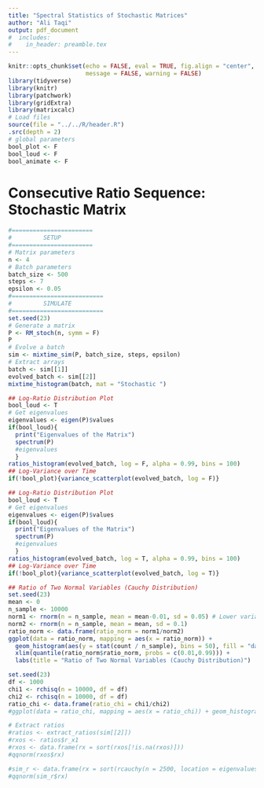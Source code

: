 ```yaml
---
title: "Spectral Statistics of Stochastic Matrices"
author: "Ali Taqi"
output: pdf_document
#  includes: 
#    in_header: preamble.tex
---
```


```r
knitr::opts_chunk$set(echo = FALSE, eval = TRUE, fig.align = "center", 
                      message = FALSE, warning = FALSE)
library(tidyverse)
library(knitr)
library(patchwork)
library(gridExtra)
library(matrixcalc)
# Load files
source(file = "../../R/header.R")
.src(depth = 2)
# global parameters
bool_plot <- F
bool_loud <- F
bool_animate <- F
```

# Consecutive Ratio Sequence: Stochastic Matrix

```r
#=======================
#         SETUP 
#=======================
# Matrix parameters
n <- 4
# Batch parameters
batch_size <- 500
steps <- 7
epsilon <- 0.05
#==========================
#         SIMULATE 
#==========================
set.seed(23)
# Generate a matrix
P <- RM_stoch(n, symm = F)
P
# Evolve a batch
sim <- mixtime_sim(P, batch_size, steps, epsilon)
# Extract arrays
batch <- sim[[1]]
evolved_batch <- sim[[2]]
mixtime_histogram(batch, mat = "Stochastic ")
```

\newpage

```r
## Log-Ratio Distribution Plot
bool_loud <- T
# Get eigenvalues
eigenvalues <- eigen(P)$values
if(bool_loud){
  print("Eigenvalues of the Matrix")
  spectrum(P)
  #eigenvalues
  }
ratios_histogram(evolved_batch, log = F, alpha = 0.99, bins = 100)
## Log-Variance over Time
if(!bool_plot){variance_scatterplot(evolved_batch, log = F)}
```

\newpage

```r
## Log-Ratio Distribution Plot
bool_loud <- T
# Get eigenvalues
eigenvalues <- eigen(P)$values
if(bool_loud){
  print("Eigenvalues of the Matrix")
  spectrum(P)
  #eigenvalues
  }
ratios_histogram(evolved_batch, log = T, alpha = 0.99, bins = 100)
## Log-Variance over Time
if(!bool_plot){variance_scatterplot(evolved_batch, log = T)}
```

```r
## Ratio of Two Normal Variables (Cauchy Distribution)
set.seed(23)
mean <- 0
n_sample <- 10000
norm1 <- rnorm(n = n_sample, mean = mean-0.01, sd = 0.05) # Lower variance
norm2 <- rnorm(n = n_sample, mean = mean, sd = 0.1)
ratio_norm <- data.frame(ratio_norm = norm1/norm2)
ggplot(data = ratio_norm, mapping = aes(x = ratio_norm)) + 
  geom_histogram(aes(y = stat(count / n_sample), bins = 50), fill = "darkorchid2") +
  xlim(quantile(ratio_norm$ratio_norm, probs = c(0.01,0.99))) +
  labs(title = "Ratio of Two Normal Variables (Cauchy Distribution)")
```

```r
set.seed(23)
df <- 1000
chi1 <- rchisq(n = 10000, df = df)
chi2 <- rchisq(n = 10000, df = df)
ratio_chi <- data.frame(ratio_chi = chi1/chi2)
#ggplot(data = ratio_chi, mapping = aes(x = ratio_chi)) + geom_histogram(bins = 100)
```

```r
# Extract ratios
#ratios <- extract_ratios(sim[[2]])
#rxos <- ratios$r_x1
#rxos <- data.frame(rx = sort(rxos[!is.na(rxos)]))
#qqnorm(rxos$rx)
```

```r
#sim_r <- data.frame(rx = sort(rcauchy(n = 2500, location = eigenvalues[1], scale = 2)))
#qqnorm(sim_r$rx)
```




